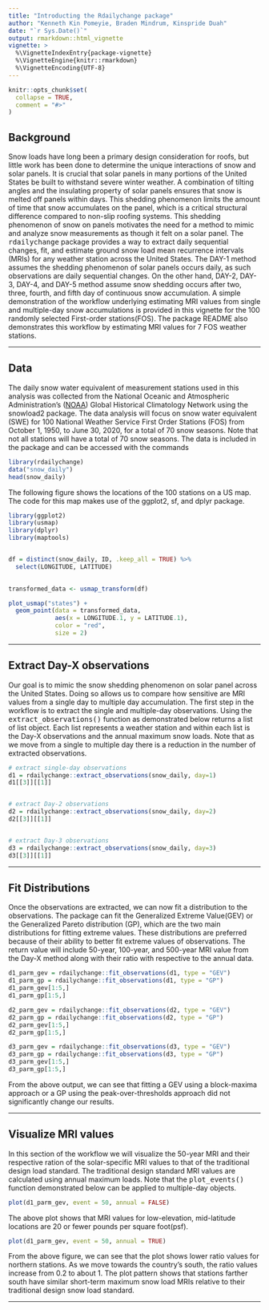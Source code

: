 ```yaml
---
title: "Introducting the Rdailychange package"
author: "Kenneth Kin Pomeyie, Braden Mindrum, Kinspride Duah"
date: "`r Sys.Date()`"
output: rmarkdown::html_vignette
vignette: >
  %\VignetteIndexEntry{package-vignette}
  %\VignetteEngine{knitr::rmarkdown}
  %\VignetteEncoding{UTF-8}
---
```


```r
knitr::opts_chunk$set(
  collapse = TRUE,
  comment = "#>"
)
```


## Background

Snow loads have long been a primary design consideration for roofs, but little work has been done to determine the unique interactions of snow and solar panels. It is crucial that solar panels in many portions of the United States be built to withstand severe winter weather. A combination of tilting angles and the insulating property of solar panels ensures that snow is melted off panels within days. This shedding phenomenon limits the amount of time that snow accumulates on the panel, which is a critical structural difference compared to non-slip roofing systems. This shedding phenomenon of snow on panels motivates the need for a method to mimic and analyze snow measurements as though it felt on a solar panel. 
The <TT>rdailychange</TT> package provides a way to extract daily sequential changes, fit, and estimate ground snow load mean recurrence intervals (MRIs) for any weather station across the United States. The DAY-1 method assumes the shedding phenomenon of solar panels occurs daily, as such observations are daily sequential
changes. On the other hand, DAY-2, DAY-3, DAY-4, and DAY-5 method assume snow shedding occurs after two, three, fourth, and fifth day of continuous snow accumulation. A simple demonstration of the workflow underlying estimating MRI values from single and multiple-day snow accumulations is provided in this vignette for the 100 randomly selected First-order stations(FOS). The package README also demonstrates this workflow by estimating MRI values for 7 FOS weather stations. 



* * * 



## Data

The daily snow water equivalent of measurement stations used in this analysis was collected from the National Oceanic and Atmospheric Administration’s ([NOAA](https://www.ncdc.noaa.gov/cdo-web/search)) Global Historical Climatology Network using the snowload2 package. The data analysis will focus on snow water equivalent (SWE) for 100 National Weather Service First Order Stations (FOS) from October 1, 1950, to June 30, 2020, for a total of 70 snow seasons. Note that not all stations will have a total of 70 snow seasons. The data is included in the package and can be accessed with the commands


```r
library(rdailychange)
data("snow_daily")
head(snow_daily)
```

The following figure shows the locations of the 100 stations on a US map. The code for this map 
makes use of the ggplot2, sf, and dplyr package. 

```r
library(ggplot2)
library(usmap)
library(dplyr)
library(maptools)


df = distinct(snow_daily, ID, .keep_all = TRUE) %>%
  select(LONGITUDE, LATITUDE)

 
transformed_data <- usmap_transform(df)

plot_usmap("states") + 
  geom_point(data = transformed_data, 
             aes(x = LONGITUDE.1, y = LATITUDE.1), 
             color = "red",
             size = 2)
```

* * * 

## Extract Day-X observations
Our goal is to mimic the snow shedding phenomenon on solar panel across the United States. Doing so 
allows us to compare how sensitive are MRI values from a single day to multiple day accumulation. 
The first step in the workflow is to extract the single and multiple-day observations.
Using the <TT>extract_observations()</TT> function as demonstrated below returns a
list of list object. Each list represents a weather station and within each list 
is the Day-X observations and the annual maximum snow loads. Note that as we move from
a single to  multiple day there is a reduction in the number of extracted observations. 



```r
# extract single-day observations
d1 = rdailychange::extract_observations(snow_daily, day=1)
d1[[3]][[1]]


# extract Day-2 observations
d2 = rdailychange::extract_observations(snow_daily, day=2)
d2[[3]][[1]]


# extract Day-3 observations
d3 = rdailychange::extract_observations(snow_daily, day=3)
d3[[3]][[1]]
```

* * * 

## Fit Distributions
Once the observations are extracted, we can now fit a distribution
to the observations. The package can fit the Generalized Extreme Value(GEV) or
the Generalized Pareto distribution (GP), which are the two main distributions
for fitting extreme values. These distributions are preferred because of their
ability to better fit extreme values of observations. The return value will
include 50-year, 100-year, and 500-year MRI value from the Day-X method along 
with their ratio with respective to the annual data.

```r
d1_parm_gev = rdailychange::fit_observations(d1, type = "GEV")
d1_parm_gp = rdailychange::fit_observations(d1, type = "GP")
d1_parm_gev[1:5,]
d1_parm_gp[1:5,]
```

```r
d2_parm_gev = rdailychange::fit_observations(d2, type = "GEV")
d2_parm_gp = rdailychange::fit_observations(d2, type = "GP")
d2_parm_gev[1:5,]
d2_parm_gp[1:5,]
```

```r
d3_parm_gev = rdailychange::fit_observations(d3, type = "GEV")
d3_parm_gp = rdailychange::fit_observations(d3, type = "GP")
d3_parm_gev[1:5,]
d3_parm_gp[1:5,]
```

From the above output, we can see that fitting a GEV using a block-maxima approach or 
a GP using  the peak-over-thresholds approach did not significantly change our results. 

* * * 

## Visualize MRI values
In this section of the workflow we will visualize the 50-year MRI and their
respective ration of the solar-specific MRI values to that of the traditional design
load standard. The traditional design standard MRI values are calculated using annual
maximum loads. Note that the <TT>plot_events()</TT> function demonstrated below can be 
applied to multiple-day objects.

```r
plot(d1_parm_gev, event = 50, annual = FALSE)
```


The above plot shows that MRI values for low-elevation, mid-latitude locations are
20 or fewer pounds per square foot(psf).


```r
plot(d1_parm_gev, event = 50, annual = TRUE)
```

From the above figure, we can see that the plot shows lower ratio values for northern stations. As we move towards the country's south, the ratio values increase from 0.2 to about 1. The plot pattern shows that stations farther south have similar short-term maximum snow load MRIs relative to their traditional design snow load standard.

* * * 
